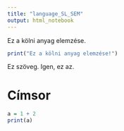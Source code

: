 ```yaml
---
title: "language_SL_SEM"
output: html_notebook
---
```


Ez a kölni anyag elemzése.

```r
print("Ez a kölni anyag elemzése!")
```

Ez szöveg. Igen, ez az.

# Címsor

```r
a = 1 + 2
print(a)
```